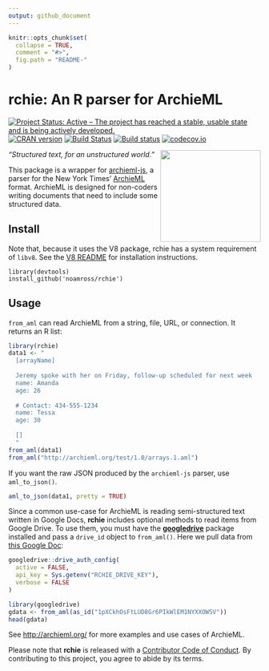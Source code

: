 ```yaml
---
output: github_document
---
```

<!-- README.md is generated from README.Rmd. Please edit that file -->

``` r
knitr::opts_chunk$set(
  collapse = TRUE,
  comment = "#>",
  fig.path = "README-"
)
```

# rchie: An R parser for ArchieML

[![Project Status: Active – The project has reached a stable, usable state and is being actively developed.](https://www.repostatus.org/badges/latest/active.svg)](https://www.repostatus.org/#active)
[![CRAN version](http://www.r-pkg.org/badges/version/rchie)](https://cran.r-project.org/package=rchie)
[![Build
Status](https://travis-ci.org/noamross/rchie.svg?branch=master)](https://travis-ci.org/noamross/rchie)
[![Build
status](https://ci.appveyor.com/api/projects/status/osig88jvixel2taa/branch/master?svg=true)](https://ci.appveyor.com/project/NoamRoss/rchie/branch/master)
[![codecov.io](https://codecov.io/github/noamross/rchie/coverage.svg?branch=master)](https://codecov.io/github/noamross/rchie?branch=master)

<img align="right" width="200" height="183" src="https://raw.githubusercontent.com/noamross/rchie/master/inst/archieml-tri-grey.png"> 

*"Structured text, for an unstructured world."*

This package is a wrapper for
[archieml-js](https://github.com/newsdev/archieml-js), a parser for the New York
Times' [ArchieML](http://archieml.org/) format. ArchieML is designed for
non-coders writing documents that need to include some structured data.

## Install

Note that, because it uses the V8 package, rchie has a system requirement of
`libv8`. See the [V8 README](https://github.com/jeroen/V8#v8) for installation
instructions.

    library(devtools)
    install_github('noamross/rchie')

## Usage

`from_aml` can read ArchieML from a string, file, URL, or connection. It returns
an R list:

```r
library(rchie)
data1 <- "
  [arrayName]
  
  Jeremy spoke with her on Friday, follow-up scheduled for next week
  name: Amanda
  age: 26
  
  # Contact: 434-555-1234
  name: Tessa
  age: 30
  
  []
  "
from_aml(data1)
from_aml("http://archieml.org/test/1.0/arrays.1.aml")

``` 


If you want the raw JSON produced by the `archieml-js` parser, use
`aml_to_json()`.

``` r
aml_to_json(data1, pretty = TRUE)
```

Since a common use-case for ArchieML is reading semi-structured text written in
Google Docs, **rchie** includes optional methods to read items from Google
Drive. To use them, you must have the
[**googledrive**](https://googledrive.tidyverse.org/) package installed and pass
a `drive_id` object to `from_aml()`. Here we pull data from [this Google
Doc](https://drive.google.com/open?id=1oYHXxvzscBBSBhd6xg5ckUEZo3tLytk9zY0VV_Y7SGs):

``` r
googledrive::drive_auth_config(
  active = FALSE,
  api_key = Sys.getenv("RCHIE_DRIVE_KEY"),
  verbose = FALSE
)
```


``` r
library(googledrive)
gdata <- from_aml(as_id("1pXCkhOsFtLUD8Gr6PIkWlEM1NYXXOW5V"))
head(gdata)
```


See <http://archieml.org/> for more examples and use cases of ArchieML.

Please note that **rchie** is released with a [Contributor Code of
Conduct](CODE_OF_CONDUCT.md). By contributing to this project, you agree to
abide by its terms.

